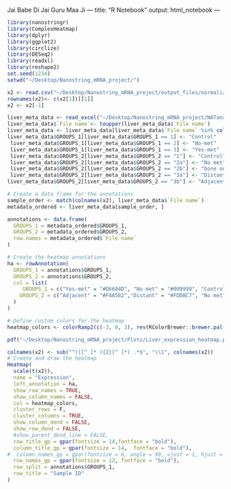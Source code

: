 Jai Babe Di
Jai Guru Maa Ji
---
title: "R Notebook"
output: html_notebook
---

```r
library(nanostringr)
library(ComplexHeatmap)
library(dplyr)
library(ggplot2)
library(circlize)
library(DESeq2)
library(readxl)
library(reshape2)
set.seed(1234)
setwd("~/Desktop/Nanostring_mRNA_project/")
```


```r
x2 <- read.csv("~/Desktop/Nanostring_mRNA_project/output_files/normalized_liver_data.csv", check.names = FALSE)
rownames(x2)<- c(x2[1])[[1]]
x2 <- x2[-1]
```


```r

liver_meta_data <- read_excel("~/Desktop/Nanostring_mRNA_project/NATanalysis1_29july.xlsx",sheet = "LIVER")
liver_meta_data$`File name`<- toupper(liver_meta_data$`File name`)
liver_meta_data <- liver_meta_data[liver_meta_data$`File name` %in% colnames(x2),]
liver_meta_data$GROUPS_1[liver_meta_data$GROUPS_1 == 1] <- "Control"
 liver_meta_data$GROUPS_1[liver_meta_data$GROUPS_1 == 2] <- "No-met"
 liver_meta_data$GROUPS_1[liver_meta_data$GROUPS_1 == 3] <- "Yes-met"
 liver_meta_data$GROUPS_2[liver_meta_data$GROUPS_2 == "1"] <- "Control"
 liver_meta_data$GROUPS_2[liver_meta_data$GROUPS_2 == "2a"] <- "No met"
 liver_meta_data$GROUPS_2[liver_meta_data$GROUPS_2 == "2b"] <- "bone only"
 liver_meta_data$GROUPS_2[liver_meta_data$GROUPS_2 == "3a"] <- "Distant"
liver_meta_data$GROUPS_2[liver_meta_data$GROUPS_2 == "3b"] <- "Adjacent"
```



```r
# Create a data frame for the annotations
sample_order <- match(colnames(x2), liver_meta_data$`File name`)
metadata_ordered <- liver_meta_data[sample_order, ]

annotations <- data.frame(
  GROUPS_1 = metadata_ordered$GROUPS_1,
  GROUPS_2 = metadata_ordered$GROUPS_2,
  row.names = metadata_ordered$`File name`
)

```


```r

# Create the heatmap annotations
ha <- rowAnnotation(
  GROUPS_1 = annotations$GROUPS_1,
  GROUPS_2 = annotations$GROUPS_2,
  col = list(
     GROUPS_1 = c("Yes-met" = "#D6604D", "No-met" = "#009999", "Control" = "#4393C3"),
    GROUPS_2 = c("Adjacent" = "#F4A582","Distant" = "#FDDBC7", "No met" = "#D1E5F0","bone only" ="#92C5DE","Control" = "#4393C3")
  )
)

# Define custom colors for the heatmap
heatmap_colors <- colorRamp2(c(-3, 0, 3), rev(RColorBrewer::brewer.pal(11, "RdBu")[c(2, 6, 11)]))

pdf("~/Desktop/Nanostring_mRNA_project/Plots/Liver_expression_heatmap.pdf", height = 6, width = 8)

colnames(x2) <- sub("^(([^ ]* ){2}[^ ]*) .*$", "\\1", colnames(x2))
# Create and draw the heatmap
Heatmap(
  scale(t(x2)),
  name = "Expression",
  left_annotation = ha,
  show_row_names = TRUE,
  show_column_names = FALSE,
  col = heatmap_colors,
  cluster_rows = F,
  cluster_columns = TRUE,
  show_column_dend = FALSE,
  show_row_dend = FALSE,
  #show_parent_dend_line = FALSE,
  row_title_gp = gpar(fontsize = 14,fontface = "bold"),
  column_title_gp = gpar(fontsize = 14,  fontface = "bold"),
#  column_names_gp = gpar(fontsize = 6, angle = 90, vjust = 1, hjust = 1),
  row_names_gp = gpar(fontsize = 12, fontface = "bold"),
  row_split = annotations$GROUPS_1,
  row_title = "Sample ID"
)
```

